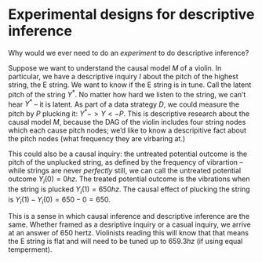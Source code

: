 # Experimental designs for descriptive inference


Why would we ever need to do an *experiment* to do descriptive inference?


Suppose we want to understand the causal model $M$ of a violin. In particular, we have a descriptive inquiry $I$ about the pitch of the highest string, the E string. We want to know if the E string is in tune. Call the latent pitch of the string $Y^*$. No matter how hard we listen to the string, we can't hear $Y^*$ -- it is latent. As part of a data strategy $D$, we could measure the pitch by $P$ plucking it: $Y^* -> Y <- P$. This is descriptive research about the causal model $M$, because the DAG of the violin includes four string nodes which each cause pitch nodes; we'd like to know a descripitive fact about the pitch nodes (what frequency they are virbaring at.)

This could also be a causal inquiry: the untreated potential outcome is the pitch of the unplucked string, as defined by the frequency of vibrartion -- while strings are never *perfectly* still, we can call the untreated potential outcome $Y_i(0) = 0hz$. The treated potential outcome is the vibrations when the string is plucked $Y_i(1) = 650hz$. The causal effect of plucking the string is $Y_i(1) - Y_i(0) = 650 - 0 = 650$. 

This is a sense in which causal inference and descriptive inference are the same. Whether framed as a desriptive inquiry or a casual inquiry, we arrive at an answer of 650 hertz. Violinists reading this will know that that means the E string is flat and will need to be tuned up to $659.3hz$ (if using equal temperment).

